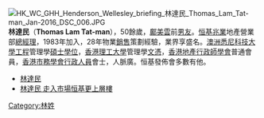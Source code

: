 [[File:HK_WC_GHH_Henderson_Wellesley_briefing_林達民_Thomas_Lam_Tat-man_Jan-2016_DSC_006.JPG|thumb]]
'''林達民'''（'''Thomas Lam Tat-man'''），50餘歲，[[鄺美雲|鄺美雲]]前[[男友|男友]]。[[恒基兆業|恒基兆業]]地產營業部[[總經理|總經理]]，1983年加入，28年物業[[銷售|銷售]]策劃經驗，業界享盛名。[[澳洲|澳洲]][[悉尼科技大學|悉尼科技大學]][[工程|工程]]管理學[[碩士|碩士]][[學位|學位]]，[[香港理工大學|香港理工大學]]管理學[[文憑|文憑]]，[[香港地產行政師學會|香港地產行政師學會]]普通會員，[[香港市務學會|香港市務學會]][[行政人員|行政人員]]會士，人脈廣。恒基發佈會多數有他。

*[http://www.hld.com/tc/about/director_management.shtml 林達民] {{Wayback|url=http://www.hld.com/tc/about/director_management.shtml |date=20190530231059 }}
*[https://web.archive.org/web/20160302081023/http://www.capitalceo.com/common_emag/view_content.php?issue_no=59&pub_id=16&top_id=115&art_id=80099 林達民 走入市場恒基更上層樓]
{{commonscat|LAM Tat-Man, Thomas 林達民}}
{{恒基兆業地產}} 

[[Category:林姓|Category:林姓]]